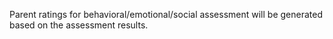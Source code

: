 <summary>

Parent ratings for behavioral/emotional/social assessment will be generated based on the assessment results.

</summary>
